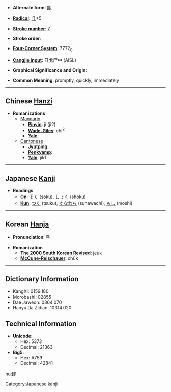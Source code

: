 * '''Alternate form''': [[卽]]

* '''[[Wiktionary:Chinese radical index| Radical]]''': [[Wiktionary:Chinese radical index 卩|卩]]+5

* '''[[Wiktionary:Chinese total strokes index|Stroke number]]''': [[Wiktionary:Chinese total strokes index 7|7]]

* '''Stroke order''': 

* '''[[Wiktionary:Chinese four corner index|Four-Corner System]]''': 7772<sub>0</sub>

* '''[[Wiktionary:Chinese Cangjie index|Cangjie input]]''': 日戈尸中 (AISL)

* '''Graphical Significance and Origin''': 

* '''Common Meaning''': promptly, quickly, immediately

----

== Chinese [[Hanzi]] ==

* '''Romanizations'''
** [[Mandarin]]
*** '''[[Pinyin]]''': jí (ji2)
*** '''[[Wade-Giles]]''': chi<sup>2</sup>
*** '''[[Yale]]''': 
**[[Cantonese]]
***'''[[Jyutping]]''':
***'''[[Penkyamp]]''': 
***'''[[Yale]]''': jik1


----

== Japanese [[Kanji]] ==

* '''Readings'''
** '''[[On]]''': [[そく]] (soku), [[しょく]] (shoku)
** '''[[Kun]]''': [[つく]] (tsuku), [[すなわち]] (sunawachi), [[もし]] (moshi)


----

== Korean [[Hanja]] ==

* '''Pronunciation''': 즉

* '''Romanization'''
** '''[[The 2000 South Korean Revised Romanization|The 2000 South Korean Revised]]''': jeuk
** '''[[McCune-Reischauer]]''': chŭk

----

== Dictionary Information ==

* KangXi: 0159.180
* Morobashi: 02855
* Dae Jaweon: 0364.070
* Hanyu Da Zidian: 10314.020

== Technical Information ==

* '''Unicode''':
** Hex: 5373
** Decimal: 21363
* '''Big5''':
** Hex: A759
** Decimal: 42841

[[Category:Japanese kanji]]

[[hu:即]]